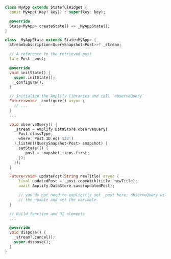 ```dart
class MyApp extends StatefulWidget {
  const MyApp({Key? key}) : super(key: key);

  @override
  State<MyApp> createState() => _MyAppState();
}

class _MyAppState extends State<MyApp> {
  StreamSubscription<QuerySnapshot<Post>>? _stream;

  // A reference to the retrieved post
  late Post _post;

  @override
  void initState() {
    super.initState();
    _configure();
  }

  // Initialize the Amplify libraries and call `observeQuery`
  Future<void> _configure() async {
    // ...
  }
  ...

  void observeQuery() {
    _stream = Amplify.DataStore.observeQuery(
      Post.classType,
      where: Post.ID.eq('123')
    ).listen((QuerySnapshot<Post> snapshot) {
      setState(() {
        _post = snapshot.items.first;
      });
    });
  }

  Future<void> updatePost(String newTitle) async {
      final updatedPost = _post.copyWith(title: newTitle);
      await Amplify.DataStore.save(updatedPost);

      // you do not need to explicitly set _post here; observeQuery will see
      // the update and set the variable.
  }

  // Build function and UI elements
  ...

  @override
  void dispose() {
    _stream?.cancel();
    super.dispose();
  }
}

```
